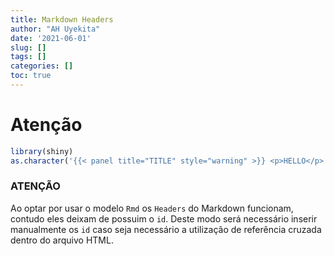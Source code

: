 ```yaml
---
title: Markdown Headers
author: "AH Uyekita"
date: '2021-06-01'
slug: []
tags: []
categories: []
toc: true
---
```


# Atenção

```r
library(shiny)
as.character('{{< panel title="TITLE" style="warning" >}} <p>HELLO</p> {{< /panel >}}')
```





<div class="card my-3 border-top-0 border-right-0 border-bottom-0 border-left border-danger rounded" style="border-width:4px !important;">
<div class="wrap border border-left-0 rounded">
<div class="card-header border-0 bg-white pl-3 text-danger">
<h3>ATENÇÃO</h3>
</div>
<div class="card-body pt-1">
Ao optar por usar o modelo `Rmd` os `Headers` do Markdown funcionam, contudo eles deixam de possuim o `id`. Deste modo será necessário inserir manualmente os `id` caso seja necessário a utilização de referência cruzada dentro do arquivo HTML.</div>
</div>
</div>




